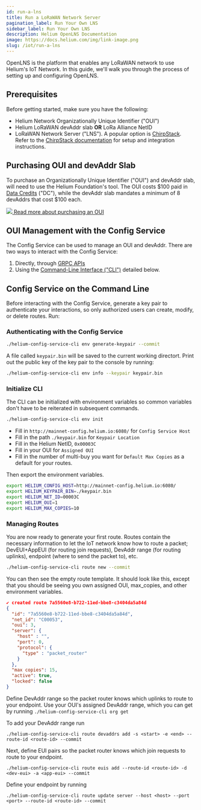 ```yaml
---
id: run-a-lns
title: Run a LoRaWAN Network Server
pagination_label: Run Your Own LNS
sidebar_label: Run Your Own LNS
description: Helium OpenLNS Documentation
image: https://docs.helium.com/img/link-image.png
slug: /iot/run-a-lns
---
```



OpenLNS is the platform that enables any LoRaWAN network to use Helium's IoT Network. In this guide,
we'll walk you through the process of setting up and configuring OpenLNS.

## Prerequisites

<!-- TODO: Description of necessary keys for configuration and what they do: (payer, owner, delegate) -->

Before getting started, make sure you have the following:

- Helium Network Organizationally Unique Identifier ("OUI")
- Helium LoRaWAN devAddr slab **OR** LoRa Alliance NetID
- LoRaWAN Network Server ("LNS"). A popular option is [ChirpStack](https://www.chirpstack.io). Refer
  to the [ChirpStack documentation](https://www.chirpstack.io/docs/) for setup and integration
  instructions.

## Purchasing OUI and devAddr Slab

To purchase an Organizationally Unique Identifier ("OUI") and devAddr slab, will need to use the
Helium Foundation's tool. The OUI costs $100 paid in [Data Credits](/tokens/data-credit) ("DC"),
while the devAddr slab mandates a minimum of 8 devAddrs that cost $100 each.

<div class="container" style={{ padding: 0 }}>
  <div class="row">
    <div class="col col--6">
      <a className="block" href="/iot/buy-an-oui">
        <img className="docicon" src={useBaseUrl('img/icons/docicon.svg')} />
        Read more about purchasing an OUI
      </a>
    </div>
  </div>
</div>

## OUI Management with the Config Service

<!-- TODO: what is config service? -->

The Config Service can be used to manage an OUI and devAddr. There are two ways to interact with the
Config Service:

1. Directly, through
   [GRPC APIs](https://github.com/helium/proto/blob/master/src/service/iot_config.proto)
2. Using the [Command-Line Interface ("CLI")](https://github.com/helium/helium-config-service-cli)
   detailed below.

## Config Service on the Command Line

Before interacting with the Config Service, generate a key pair to authenticate your interactions,
so only authorized users can create, modify, or delete routes. Run:

### Authenticating with the Config Service

```bash
./helium-config-service-cli env generate-keypair --commit
```

A file called `keypair.bin` will be saved to the current working directort. Print out the public key
of the key pair to the console by running:

```bash
./helium-config-service-cli env info --keypair keypair.bin
```

### Initialize CLI

The CLI can be initialized with environment variables so common variables don't have to be
reiterated in subsequent commands.

```bash
./helium-config-service-cli env init
```

- Fill in `http://mainnet-config.helium.io:6080/` for `Config Service Host`
- Fill in the path `./keypair.bin` for `Keypair Location`
- Fill in the Helium NetID, `0x00003C`
- Fill in your OUI for `Assigned OUI`
- Fill in the number of multi-buy you want for `Default Max Copies` as a default for your routes.

Then export the environment variables.

```bash
export HELIUM_CONFIG_HOST=http://mainnet-config.helium.io:6080/
export HELIUM_KEYPAIR_BIN=./keypair.bin
export HELIUM_NET_ID=00003C
export HELIUM_OUI=1
export HELIUM_MAX_COPIES=10
```

### Managing Routes

You are now ready to generate your first route. Routes contain the necessary information to let the
IoT network know how to route a packet; DevEUI+AppEUI (for routing join requests), DevAddr range
(for routing uplinks), endpoint (where to send the packet to), etc.

```bash
./helium-config-service-cli route new --commit
```

You can then see the empty route template. It should look like this, except that you should be
seeing you own assigned OUI, max_copies, and other environment variables.

```json
✔️ created route 7a5560e8-b722-11ed-bbe8-c3404da5a84d
{
  "id": "7a5560e8-b722-11ed-bbe8-c3404da5a84d",
  "net_id": "C00053",
  "oui": 3,
  "server": {
    "host" : "",
    "port": 0,
    "protocol": {
      "type" : "packet_router"
    }
  },
  "max copies": 15,
  "active": true,
  "locked": false
}
```

Define DevAddr range so the packet router knows which uplinks to route to your endpoint. Use your
OUI's assigned DevAddr range, which you can get by running `./helium-config-service-cli org get`

To add your DevAddr range run

```
./helium-config-service-cli route devaddrs add -s <start> -e <end> --route-id <route-id> --commit
```

Next, define EUI pairs so the packet router knows which join requests to route to your endpoint.

```
./helium-config-service-cli route euis add --route-id <route-id> -d <dev-eui> -a <app-eui> --commit
```

Define your endpoint by running

```
./helium-config-service-cli route update server --host <host> --port <port> --route-id <route-id> --commit
```

<!-- TODO: Add section on building the LNS to interact with router -->

<!-- ## Interact with Router -->

<!-- TODO: Context on router & how it connects to chirpstack (scope of what needs to be built) -->

<!-- TODO: Link to Disk91’s companion solution guide: https://www.disk91.com/2022/technology/helium/installing-chirpstack-lorawan-network-server-for-helium/ -->

